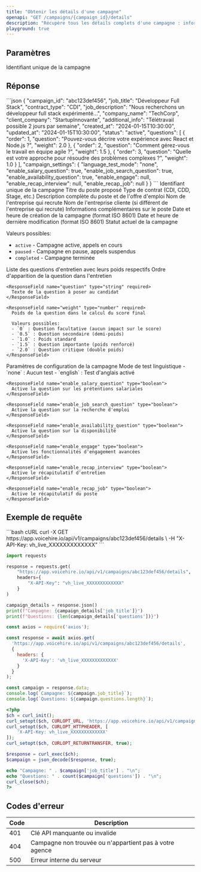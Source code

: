 ```yaml
---
title: "Obtenir les détails d'une campagne"
openapi: "GET /campaigns/{campaign_id}/details"
description: "Récupère tous les détails complets d'une campagne : informations générales, questions d'entretien avec poids, et paramètres de configuration"
playground: true
---
```


## Paramètres

<ParamField path="campaign_id" type="string" required>
  Identifiant unique de la campagne
</ParamField>

## Réponse

<ResponseExample>
```json
{
  "campaign_id": "abc123def456",
  "job_title": "Développeur Full Stack",
  "contract_type": "CDI",
  "job_description": "Nous recherchons un développeur full stack expérimenté...",
  "company_name": "TechCorp",
  "client_company": "StartupInnovante",
  "additional_info": "Télétravail possible 2 jours par semaine",
  "created_at": "2024-01-15T10:30:00",
  "updated_at": "2024-01-15T10:30:00",
  "status": "active",
  "questions": [
    {
      "order": 1,
      "question": "Pouvez-vous décrire votre expérience avec React et Node.js ?",
      "weight": 2.0
    },
    {
      "order": 2,
      "question": "Comment gérez-vous le travail en équipe agile ?",
      "weight": 1.5
    },
    {
      "order": 3,
      "question": "Quelle est votre approche pour résoudre des problèmes complexes ?",
      "weight": 1.0
    }
  ],
  "campaign_settings": {
    "language_test_mode": "none",
    "enable_salary_question": true,
    "enable_job_search_question": true,
    "enable_availability_question": true,
    "enable_engage": null,
    "enable_recap_interview": null,
    "enable_recap_job": null
  }
}
```
</ResponseExample>

<ResponseField name="campaign_id" type="string" required>
  Identifiant unique de la campagne
</ResponseField>

<ResponseField name="job_title" type="string" required>
  Titre du poste proposé
</ResponseField>

<ResponseField name="contract_type" type="string" required>
  Type de contrat (CDI, CDD, Stage, etc.)
</ResponseField>

<ResponseField name="job_description" type="string" required>
  Description complète du poste et de l'offre d'emploi
</ResponseField>

<ResponseField name="company_name" type="string" required>
  Nom de l'entreprise qui recrute
</ResponseField>

<ResponseField name="client_company" type="string">
  Nom de l'entreprise cliente (si différent de l'entreprise qui recrute)
</ResponseField>

<ResponseField name="additional_info" type="string">
  Informations complémentaires sur le poste
</ResponseField>

<ResponseField name="created_at" type="string" required>
  Date et heure de création de la campagne (format ISO 8601)
</ResponseField>

<ResponseField name="updated_at" type="string" required>
  Date et heure de dernière modification (format ISO 8601)
</ResponseField>

<ResponseField name="status" type="string" required>
  Statut actuel de la campagne
  
  Valeurs possibles:
  - `active` - Campagne active, appels en cours
  - `paused` - Campagne en pause, appels suspendus
  - `completed` - Campagne terminée
</ResponseField>

<ResponseField name="questions" type="array" required>
  Liste des questions d'entretien avec leurs poids respectifs
  
  <Expandable title="Structure d'une question">
    <ResponseField name="order" type="integer" required>
      Ordre d'apparition de la question dans l'entretien
    </ResponseField>
    
    <ResponseField name="question" type="string" required>
      Texte de la question à poser au candidat
    </ResponseField>
    
    <ResponseField name="weight" type="number" required>
      Poids de la question dans le calcul du score final
      
      Valeurs possibles:
      - `0` : Question facultative (aucun impact sur le score)
      - `0.5` : Question secondaire (demi-poids)
      - `1.0` : Poids standard
      - `1.5` : Question importante (poids renforcé)
      - `2.0` : Question critique (double poids)
    </ResponseField>
  </Expandable>
</ResponseField>

<ResponseField name="campaign_settings" type="object" required>
  Paramètres de configuration de la campagne
  
  <Expandable title="Paramètres de fonctionnalités">
    <ResponseField name="language_test_mode" type="string" required>
      Mode de test linguistique
      - `none` : Aucun test
      - `english` : Test d'anglais activé
    </ResponseField>
    
    <ResponseField name="enable_salary_question" type="boolean">
      Active la question sur les prétentions salariales
    </ResponseField>
    
    <ResponseField name="enable_job_search_question" type="boolean">
      Active la question sur la recherche d'emploi
    </ResponseField>
    
    <ResponseField name="enable_availability_question" type="boolean">
      Active la question sur la disponibilité
    </ResponseField>
    
    <ResponseField name="enable_engage" type="boolean">
      Active les fonctionnalités d'engagement avancées
    </ResponseField>
    
    <ResponseField name="enable_recap_interview" type="boolean">
      Active le récapitulatif d'entretien
    </ResponseField>
    
    <ResponseField name="enable_recap_job" type="boolean">
      Active le récapitulatif du poste
    </ResponseField>
  </Expandable>
</ResponseField>

## Exemple de requête

<CodeGroup>
```bash cURL
curl -X GET https://app.voicehire.io/api/v1/campaigns/abc123def456/details \
  -H "X-API-Key: vh_live_XXXXXXXXXXXXX"
```

```python Python
import requests

response = requests.get(
    "https://app.voicehire.io/api/v1/campaigns/abc123def456/details",
    headers={
        "X-API-Key": "vh_live_XXXXXXXXXXXXX"
    }
)

campaign_details = response.json()
print(f"Campagne: {campaign_details['job_title']}")
print(f"Questions: {len(campaign_details['questions'])}")
```

```javascript Node.js
const axios = require('axios');

const response = await axios.get(
  'https://app.voicehire.io/api/v1/campaigns/abc123def456/details',
  {
    headers: {
      'X-API-Key': 'vh_live_XXXXXXXXXXXXX'
    }
  }
);

const campaign = response.data;
console.log(`Campagne: ${campaign.job_title}`);
console.log(`Questions: ${campaign.questions.length}`);
```

```php PHP
<?php
$ch = curl_init();
curl_setopt($ch, CURLOPT_URL, 'https://app.voicehire.io/api/v1/campaigns/abc123def456/details');
curl_setopt($ch, CURLOPT_HTTPHEADER, [
    'X-API-Key: vh_live_XXXXXXXXXXXXX'
]);
curl_setopt($ch, CURLOPT_RETURNTRANSFER, true);

$response = curl_exec($ch);
$campaign = json_decode($response, true);

echo "Campagne: " . $campaign['job_title'] . "\n";
echo "Questions: " . count($campaign['questions']) . "\n";
curl_close($ch);
?>
```
</CodeGroup>

## Codes d'erreur

| Code | Description |
|------|-------------|
| 401 | Clé API manquante ou invalide |
| 404 | Campagne non trouvée ou n'appartient pas à votre agence |
| 500 | Erreur interne du serveur |